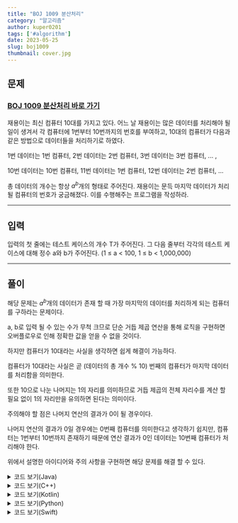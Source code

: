 ---
title: "BOJ 1009 분산처리"
category: "알고리즘"
author: kuper0201
tags: ['#algorithm']
date: 2023-05-25
slug: boj1009
thumbnail: cover.jpg
---


## 문제

### <a href="https://boj.kr/1009" target="_blank">BOJ 1009 분산처리 바로 가기</a>

재용이는 최신 컴퓨터 10대를 가지고 있다. 어느 날 재용이는 많은 데이터를 처리해야 될 일이 생겨서 각 컴퓨터에 1번부터 10번까지의 번호를 부여하고, 10대의 컴퓨터가 다음과 같은 방법으로 데이터들을 처리하기로 하였다.

1번 데이터는 1번 컴퓨터, 2번 데이터는 2번 컴퓨터, 3번 데이터는 3번 컴퓨터, ... ,

10번 데이터는 10번 컴퓨터, 11번 데이터는 1번 컴퓨터, 12번 데이터는 2번 컴퓨터, ...

총 데이터의 개수는 항상 $a^{b}$개의 형태로 주어진다. 재용이는 문득 마지막 데이터가 처리될 컴퓨터의 번호가 궁금해졌다. 이를 수행해주는 프로그램을 작성하라.

---

## 입력

입력의 첫 줄에는 테스트 케이스의 개수 T가 주어진다. 그 다음 줄부터 각각의 테스트 케이스에 대해 정수 a와 b가 주어진다. (1 ≤ a < 100, 1 ≤ b < 1,000,000)

---

## 풀이

해당 문제는 $a^{b}$개의 데이터가 존재 할 때 가장 마지막의 데이터를 처리하게 되는 컴퓨터를 구하라는 문제이다.

a, b로 입력 될 수 있는 수가 무척 크므로 단순 거듭 제곱 연산을 통해 로직을 구현하면 오버플로우로 인해 정확한 값을 얻을 수 없을 것이다.

하지만 컴퓨터가 10대라는 사실을 생각하면 쉽게 해결이 가능하다.

컴퓨터가 10대라는 사실은 곧 (데이터의 총 개수 % 10) 번째의 컴퓨터가 마지막 데이터를 처리함을 의미한다.

또한 10으로 나눈 나머지는 1의 자리를 의미하므로 거듭 제곱의 전체 자리수를 계산 할 필요 없이 1의 자리만을 유의하면 된다는 의미이다.

주의해야 할 점은 나머지 연산의 결과가 0이 될 경우이다.

나머지 연산의 결과가 0일 경우에는 0번째 컴퓨터를 의미한다고 생각하기 쉽지만, 컴퓨터는 1번부터 10번까지 존재하기 때문에 연산 결과가 0인 데이터는 10번째 컴퓨터가 처리해야 한다.

위에서 설명한 아이디어와 주의 사항을 구현하면 해당 문제를 해결 할 수 있다.

<details markdown="1">
<summary>코드 보기(Java)</summary>

```javascript
import java.io.*;

class Main {
    public static void main(String[] args) throws Exception {
        BufferedReader br = new BufferedReader(new InputStreamReader(System.in));
        StringBuilder sb = new StringBuilder();

        // 테스트 케이스 개수 입력
        int T = Integer.parseInt(br.readLine());
        for(int i = 0; i < T; i++) {
            // a, b 입력
            String[] s = br.readLine().split(" ");
            int a = Integer.parseInt(s[0]);
            int b = Integer.parseInt(s[1]);

            int res = 1;
            for(int j = 0; j < b; j++) {
                res *= a; // 거듭제곱
                res %= 10; // 1의 자리만 남기기
            }

            if(res == 0) sb.append("10\n"); // 0일 경우 10번 컴퓨터가 처리
            else sb.append(res +"\n"); // 나머지는 res번 컴퓨터가 처리
        }

        System.out.println(sb);
    }
}
```
</details>

<details markdown="1">
<summary>코드 보기(C++)</summary>

```cpp
#include <iostream>

#define fastio ios_base::sync_with_stdio(false); cin.tie(nullptr); cout.tie(nullptr)
#define endl '\n'

using namespace std;

int main() {
    fastio;
    
    // 테스트 케이스 개수 입력
    int T;
    cin >> T;
    
    for(int i = 0; i < T; i++) {
        // a, b 입력
        int a, b;
        cin >> a >> b;
        
        int res = 1;
        for(int j = 0; j < b; j++) {
            res *= a; // 거듭제곱
            res %= 10; // 1의 자리만 남기기
        }

        if(res == 0) cout << "10" << endl; // 0일 경우 10번 컴퓨터가 처리
        else cout << res << endl; // 나머지는 res번 컴퓨터가 처리
    }
    
    return 0;
}
```
</details>

<details markdown="1">
<summary>코드 보기(Kotlin)</summary>

```javascript
fun main(args: Array<String>) = with(System.`in`.bufferedReader()) {
    // 테스트 케이스 개수 입력
    var T = readLine().toInt()
    
    for(i in 0 until T) {
        // a, b 입력
        var s = readLine().split(" ")
        var a = s[0].toInt()
        var b = s[1].toInt()

        var res = 1
        for(j in 0 until b) {
            res *= a // 거듭제곱
            res %= 10 // 1의 자리만 남기기
        }
        
        if(res == 0) println("10") // 0일 경우 10번 컴퓨터가 처리
        else println(res) // 나머지는 res번 컴퓨터가 처리
    }
}
```
</details>

<details markdown="1">
<summary>코드 보기(Python)</summary>

```python
from sys import stdin

def main():
    # 테스트 케이스 개수 입력
    T = int(stdin.readline())

    for i in range(0, T):
        # a, b 입력
        s = stdin.readline().split(" ")
        a = int(s[0])
        b = int(s[1])

        res = 1
        for j in range(0, b):
            res *= a # 거듭제곱
            res %= 10 # 1의 자리만 남기기

        if res == 0:
            print("10") # 0일 경우 10번 컴퓨터가 처리
        else:
            print(res) # 나머지는 res번 컴퓨터가 처리

if __name__ == "__main__":
    main()
```
</details>

<details markdown="1">
<summary>코드 보기(Swift)</summary>

```cpp
import Foundation

func main() {
    // 테스트 케이스 개수 입력
    var T = Int(readLine()!)!
    
    for i in 0..<T {
        // a, b 입력
        var s = readLine()!.split(separator: " ")
        var a = Int(s[0])!
        var b = Int(s[1])!

        var res = 1
        for j in 0..<b {
            res *= a // 거듭제곱
            res %= 10 // 1의 자리만 남기기
        }
        
        if(res == 0) {
            print("10") // 0일 경우 10번 컴퓨터가 처리
        } else {
            print(res) // 나머지는 res번 컴퓨터가 처리
        }
    }
}

main()
```
</details>